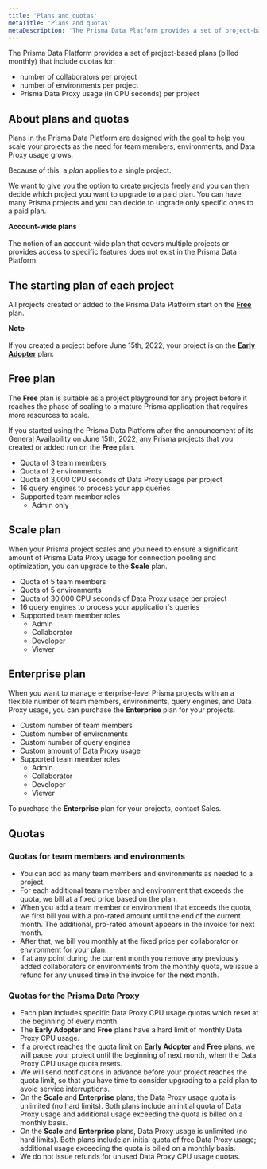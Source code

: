 ```yaml
---
title: 'Plans and quotas'
metaTitle: 'Plans and quotas'
metaDescription: 'The Prisma Data Platform provides a set of project-based plans (billed monthly) with quotas for the number of collaborators and environments per project, as well as a quota for the usage of the Prisma Data Proxy (in CPU seconds) per project.'
---
```


<TopBlock>

The Prisma Data Platform provides a set of project-based plans (billed monthly) that include quotas for:

- number of collaborators per project
- number of environments per project
- Prisma Data Proxy usage (in CPU seconds) per project

</TopBlock>

## About plans and quotas

Plans in the Prisma Data Platform are designed with the goal to help you scale your projects as the need for team members, environments, and Data Proxy usage grows.

Because of this, a _plan_ applies to a single project.

We want to give you the option to create projects freely and you can then decide which project you want to upgrade to a paid plan. You can have many Prisma projects and you can decide to upgrade only specific ones to a paid plan.

<Admonition>

**Account-wide plans**<br /><br />
The notion of an account-wide plan that covers multiple projects or provides access to specific features does not exist in the Prisma Data Platform.<br />

</Admonition>

## The starting plan of each project

All projects created or added to the Prisma Data Platform start on the [**Free**](/concepts/data-platform/billing/plans-and-quotas#strongfreestrong-plan) plan.

<Admonition>

**Note**<br /><br />
If you created a project before June 15th, 2022, your project is on the [**Early Adopter**](/concepts/data-platform/billing/early-adopter-plan) plan.

</Admonition>

## <strong>Free</strong> plan

The **Free** plan is suitable as a project playground for any project before it reaches the phase of scaling to a mature Prisma application that requires more resources to scale.

If you started using the Prisma Data Platform after the announcement of its General Availability on June 15th, 2022, any Prisma projects that you created or added run on the **Free** plan.

- Quota of 3 team members
- Quota of 2 environments
- Quota of 3,000 CPU seconds of Data Proxy usage per project
- 16 query engines to process your app queries
- Supported team member roles
  - Admin only

## <strong>Scale</strong> plan

When your Prisma project scales and you need to ensure a significant amount of Prisma Data Proxy usage for connection pooling and optimization, you can upgrade to the **Scale** plan.

- Quota of 5 team members
- Quota of 5 environments
- Quota of 30,000 CPU seconds of Data Proxy usage per project
- 16 query engines to process your application's queries
- Supported team member roles
  - Admin
  - Collaborator
  - Developer
  - Viewer

## <strong>Enterprise</strong> plan

When you want to manage enterprise-level Prisma projects with an a flexible number of team members, environments, query engines, and Data Proxy usage, you can purchase the **Enterprise** plan for your projects.

- Custom number of team members
- Custom number of environments
- Custom number of query engines
- Custom amount of Data Proxy usage
- Supported team member roles
  - Admin
  - Collaborator
  - Developer
  - Viewer

<Tip>

To purchase the **Enterprise** plan for your projects, contact Sales.

</Tip>

## Quotas

### Quotas for team members and environments

- You can add as many team members and environments as needed to a project.
- For each additional team member and environment that exceeds the quota, we bill at a fixed price based on the plan.
- When you add a team member or environment that exceeds the quota, we first bill you with a pro-rated amount until the end of the current month. The additional, pro-rated amount appears in the invoice for next month.
- After that, we bill you monthly at the fixed price per collaborator or environment for your plan.
- If at any point during the current month you remove any previously added collaborators or environments from the monthly quota, we issue a refund for any unused time in the invoice for the next month.

### Quotas for the Prisma Data Proxy

- Each plan includes specific Data Proxy CPU usage quotas which reset at the beginning of every month.
- The **Early Adopter** and **Free** plans have a hard limit of monthly Data Proxy CPU usage.
- If a project reaches the quota limit on **Early Adopter** and **Free** plans, we will pause your project until the beginning of next month, when the Data Proxy CPU usage quota resets.
- We will send notifications in advance before your project reaches the quota limit, so that you have time to consider upgrading to a paid plan to avoid service interruptions.
- On the **Scale** and **Enterprise** plans, the Data Proxy usage quota is unlimited (no hard limits). Both plans include an initial quota of Data Proxy usage and additional usage exceeding the quota is billed on a monthly basis.
- On the **Scale** and **Enterprise** plans, Data Proxy usage is unlimited (no hard limits). Both plans include an initial quota of free Data Proxy usage; additional usage exceeding the quota is billed on a monthly basis.
- We do not issue refunds for unused Data Proxy CPU usage quotas.
